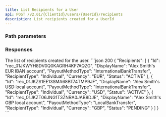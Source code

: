 ```yaml
---
title: List Recipients for a User
api: POST /v2.01/{ClientId}/users/{UserId}/recipients
description: List recipients created for a UserId
---
```





### Path parameters

<UserId/>

### Responses

<AccordionGroup>
<Accordion title="200">
<ResponseField name="Recipients" type="array (objects)">
The list of recipients created for the user.
<Expandable>
<IdResponse/>
<DisplayName_RecipientResponse/>
<PayoutMethodType_RecipientResponse/>
<RecipientType_RecipientResponse/>
<Currency_RecipientResponse/>
<Status_RecipientResponse/>
</Expandable>
</ResponseField>
</Accordion>
</AccordionGroup>

<ResponseExample>
```json 200
{
    "Recipients": 
        [
            {
                "Id": "rec_01JKWYH8DV0Q0KAGRH4KF7AQZG",
                "DisplayName": "Alex Smith's EUR IBAN account",
                "PayoutMethodType": "InternationalBankTransfer",
                "RecipientType": "Individual",
                "Currency": "EUR",
                "Status": "ACTIVE"
            },
            {
                "Id": "rec_01JKZS1EE13SMA68BT74TMP9JF",
                "DisplayName": "Alex Smith's USD local account",
                "PayoutMethodType": "InternationalBankTransfer",
                "RecipientType": "Individual",
                "Currency": "USD",
                "Status": "ACTIVE"
            },
            {
                "Id": "rec_01JKZT06JNG1T3ZNRA0JAB8DJE",
                "DisplayName": "Alex Smith's GBP local account",
                "PayoutMethodType": "LocalBankTransfer",
                "RecipientType": "Individual",
                "Currency": "GBP",
                "Status": "PENDING"
            }
        ]
}
```
</ResponseExample>